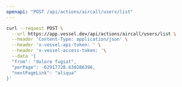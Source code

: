 ```yaml
---
openapi: "POST /api/actions/aircall/users/list"
---
```


<RequestExample>

```bash Request
curl --request POST \
  --url https://app.vessel.dev/api/actions/aircall/users/list \
  --header 'Content-Type: application/json' \
  --header 'x-vessel-api-token: ' \
  --header 'x-vessel-access-token: '\
  --data '{
  "from": "dolore fugiat",
  "perPage": -62917728.630286396,
  "nextPageLink": "aliqua"
}'
```

</RequestExample>
